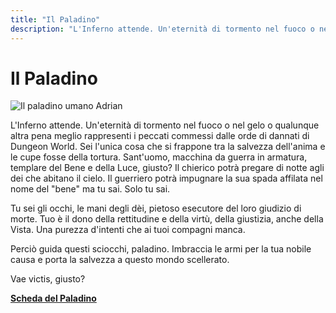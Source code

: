 ```yaml
---
title: "Il Paladino"
description: "L'Inferno attende. Un'eternità di tormento nel fuoco o nel gelo o qualunque altra pena meglio rappresenti i peccati commessi dalle orde di dannati di Dungeon World. Sei l'unica cosa che si frappone tra la salvezza dell'anima e le cupe fosse della tortura. Sant'uomo, macchina da guerra in armatura, templare del Bene e della Luce, giusto? Il chierico potrà pregare di notte agli dei che abitano il cielo. Il guerriero potrà impugnare la sua spada affilata nel nome del bene ma tu sai. Solo tu sai. Tu sei gli occhi, le mani degli dèi, pietoso esecutore del loro giudizio di morte. Tuo è il dono della rettitudine e della virtù, della giustizia, anche della Vista. Una purezza d'intenti che ai tuoi compagni manca."
---
```


# Il Paladino

![Il paladino umano Adrian](/images/classi/classi-base/adrian-paladino.jpg)

L'Inferno attende. Un'eternità di tormento nel fuoco o nel gelo o qualunque altra pena meglio rappresenti i peccati commessi dalle orde di dannati di Dungeon World. Sei l'unica cosa che si frappone tra la salvezza dell'anima e le cupe fosse della tortura. Sant'uomo, macchina da guerra in armatura, templare del Bene e della Luce, giusto? Il chierico potrà pregare di notte agli dei che abitano il cielo. Il guerriero potrà impugnare la sua spada affilata nel nome del "bene" ma tu sai. Solo tu sai.

Tu sei gli occhi, le mani degli dèi, pietoso esecutore del loro giudizio di morte. Tuo è il dono della rettitudine e della virtù, della giustizia, anche della Vista. Una purezza d'intenti che ai tuoi compagni manca.

Perciò guida questi sciocchi, paladino. Imbraccia le armi per la tua nobile causa e porta la salvezza a questo mondo scellerato.

Vae victis, giusto?

**<a href="/assets/classi/classi-base/paladino.pdf" target="_blank">Scheda del Paladino</a>**